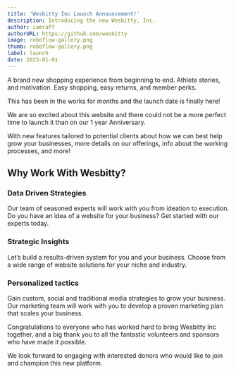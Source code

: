 ```yaml
---
title: 'Wesbitty Inc Launch Announcement!'
description: Introducing the new Wesbitty, Inc.
author: iamraff
authorURL: https://github.com/wesbitty
image: roboflow-gallery.png
thumb: roboflow-gallery.png
label: launch
date: 2023-01-01
---
```


A brand new shopping experience from beginning to end. Athlete stories, and motivation. Easy shopping, easy returns, and member perks.

This has been in the works for months and the launch date is finally here!

We are so excited about this website and there could not be a more perfect time to launch it than on our 1 year Anniversary.

With new features tailored to potential clients about how we can best help grow your businesses, more details on our offerings, info about the working processes, and more!

## Why Work With Wesbitty?

### Data Driven Strategies

Our team of seasoned experts will work with you from ideation to execution. Do you have an idea of a website for your business? Get started with our experts today.

### Strategic Insights

Let’s build a results-driven system for you and your business. Choose from a wide range of website solutions for your niche and industry.

### Personalized tactics

Gain custom, social and traditional media strategies to grow your business. Our marketing team will work with you to develop a proven marketing plan that scales your business.

Congratulations to everyone who has worked hard to bring Wesbitty Inc together, and a big thank you to all the fantastic volunteers and sponsors who have made it possible.

We look forward to engaging with interested donors who would like to join and champion this new platform.
